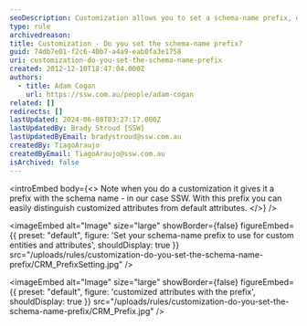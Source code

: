 ```yaml
---
seoDescription: Customization allows you to set a schema-name prefix, distinguishing customized attributes from default ones.
type: rule
archivedreason:
title: Customization - Do you set the schema-name prefix?
guid: 74db7e01-f2c6-40b7-a4a9-eab0fa3e1758
uri: customization-do-you-set-the-schema-name-prefix
created: 2012-12-10T18:47:04.000Z
authors:
  - title: Adam Cogan
    url: https://ssw.com.au/people/adam-cogan
related: []
redirects: []
lastUpdated: 2024-06-08T03:27:17.000Z
lastUpdatedBy: Brady Stroud [SSW]
lastUpdatedByEmail: bradystroud@ssw.com.au
createdBy: TiagoAraujo
createdByEmail: TiagoAraujo@ssw.com.au
isArchived: false
---
```


<introEmbed
  body={<>
Note when you do a customization it gives it a prefix with the schema name - in our case SSW. With this prefix you can easily distinguish customized attributes from default attributes.
  </>}
/>

<imageEmbed
  alt="Image"
  size="large"
  showBorder={false}
  figureEmbed={{
    preset: "default",
    figure: 'Set your schema-name prefix to use for custom entities and attributes',
    shouldDisplay: true
  }}
  src="/uploads/rules/customization-do-you-set-the-schema-name-prefix/CRM_PrefixSetting.jpg"
/>


<imageEmbed
  alt="Image"
  size="large"
  showBorder={false}
  figureEmbed={{
    preset: "default",
    figure: 'customized attributes with the prefix',
    shouldDisplay: true
  }}
  src="/uploads/rules/customization-do-you-set-the-schema-name-prefix/CRM_Prefix.jpg"
/>
